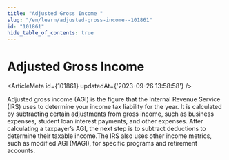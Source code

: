 ```yaml
---
title: "Adjusted Gross Income "
slug: "/en/learn/adjusted-gross-income--101861"
id: "101861"
hide_table_of_contents: true
---
```



# Adjusted Gross Income 

<ArticleMeta id={101861} updatedAt={'2023-09-26 13:58:58'} />
<div className='border-solid border-b border-t-0 my-4 border-[var(--ifm-color-gray-300)]' />

Adjusted gross income (AGI) is the figure that the Internal Revenue Service (IRS) uses to determine your income tax liability for the year. It is calculated by subtracting certain adjustments from gross income, such as business expenses, student loan interest payments, and other expenses. After calculating a taxpayer’s AGI, the next step is to subtract deductions to determine their taxable income.The IRS also uses other income metrics, such as modified AGI (MAGI), for specific programs and retirement accounts.
